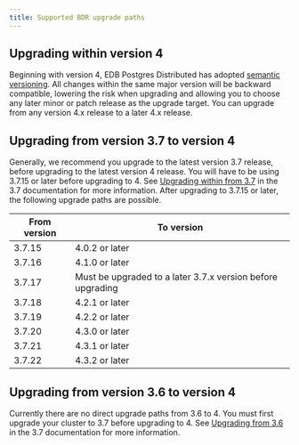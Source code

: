 ```yaml
---
title: Supported BDR upgrade paths
---
```


## Upgrading within version 4

Beginning with version 4, EDB Postgres Distributed has adopted [semantic versioning](https://semver.org/). All changes within the same major version will be backward compatible, lowering the risk when upgrading and allowing you to choose any later minor or patch release as the upgrade target. You can upgrade from any version 4.x release to a later 4.x release.


## Upgrading from version 3.7 to version 4

Generally, we recommend you upgrade to the latest version 3.7 release, before
upgrading to the latest version 4 release. You will have to be using 3.7.15 or later 
before upgrading to 4. See [Upgrading within from 3.7](/pgd/3.7/bdr/upgrades/supported_paths/#upgrading-within-version-37) in the
3.7 documentation for more information. After upgrading to 3.7.15 or later, the
following upgrade paths are possible.

| From version | To version |
| ---- | -- |
| 3.7.15 | 4.0.2 or later |
| 3.7.16 | 4.1.0 or later |
| 3.7.17 | Must be upgraded to a later 3.7.x version before upgrading |
| 3.7.18 | 4.2.1 or later |
| 3.7.19 | 4.2.2 or later |
| 3.7.20 | 4.3.0 or later |
| 3.7.21 | 4.3.1 or later |
| 3.7.22 | 4.3.2 or later |

## Upgrading from version 3.6 to version 4

Currently there are no direct upgrade paths from 3.6 to 4.  You must first upgrade your cluster to 3.7 before upgrading to 4.  See [Upgrading from 3.6](/pgd/3.7/bdr/upgrades/supported_paths/#upgrading-from-version-36) in the 3.7 documentation for more information.